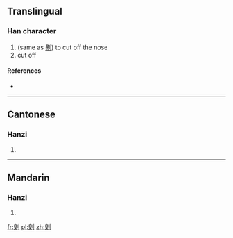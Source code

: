 ==Translingual==

===Han character===
{{Han char|rn=18|rad=刀|as=10|sn=12|four=|canj=竹木中弓 (HDLN)}}

# (same as [[劓]]) to cut off the nose
# cut off

====References====
* {{Han ref|kx=0142.290|hdz=10350.120|uh=34F7|ud=13559}}

----

==Cantonese==

===Hanzi===
{{yue-hanzi|jyut=|y=ji6, nau4}}

# {{defn|lang=yue|sort=刀10}}

----

==Mandarin==

===Hanzi===
{{cmn-hanzi|pin=[[yì]] ([[yi4]])|wg=i<sup>4</sup>}}

# {{defn|lang=cmn|sort=刀10}}

[[fr:㓷]]
[[pl:㓷]]
[[zh:㓷]]